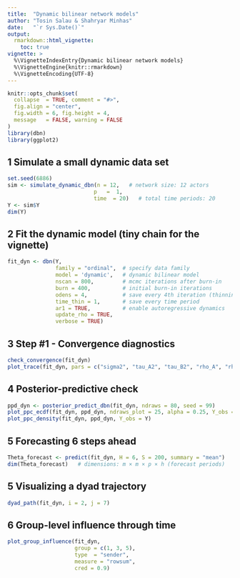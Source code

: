 ```yaml
---
title:  "Dynamic bilinear network models"
author: "Tosin Salau & Shahryar Minhas"
date:   "`r Sys.Date()`"
output:
  rmarkdown::html_vignette:
    toc: true
vignette: >
  %\VignetteIndexEntry{Dynamic bilinear network models}
  %\VignetteEngine{knitr::rmarkdown}
  %\VignetteEncoding{UTF-8}
---
```


```r
knitr::opts_chunk$set(
  collapse  = TRUE, comment = "#>",
  fig.align = "center",
  fig.width = 6, fig.height = 4,
  message   = FALSE, warning = FALSE
)
library(dbn)
library(ggplot2)
```

## 1  Simulate a small dynamic data set

```r
set.seed(6886)
sim <- simulate_dynamic_dbn(n = 12,   # network size: 12 actors
                           p   =  1,
                           time  = 20)   # total time periods: 20
Y <- sim$Y
dim(Y)
```

## 2  Fit the dynamic model (tiny chain for the vignette)

```r
fit_dyn <- dbn(Y,
               family = "ordinal",  # specify data family
               model = 'dynamic',   # dynamic bilinear model
               nscan = 800,         # mcmc iterations after burn-in
               burn = 400,          # initial burn-in iterations
               odens = 4,           # save every 4th iteration (thinning)
               time_thin = 1,       # save every time period
               ar1 = TRUE,          # enable autoregressive dynamics
               update_rho = TRUE,
               verbose = TRUE)
```

## 3  Step #1 - Convergence diagnostics

```r
check_convergence(fit_dyn)
plot_trace(fit_dyn, pars = c("sigma2", "tau_A2", "tau_B2", "rho_A", "rho_B"))
```

## 4  Posterior-predictive check

```r
ppd_dyn <- posterior_predict_dbn(fit_dyn, ndraws = 80, seed = 99)
plot_ppc_ecdf(fit_dyn, ppd_dyn, ndraws_plot = 25, alpha = 0.25, Y_obs = Y)
plot_ppc_density(fit_dyn, ppd_dyn, Y_obs = Y)
```

## 5 Forecasting 6 steps ahead

```r
Theta_forecast <- predict(fit_dyn, H = 6, S = 200, summary = "mean")
dim(Theta_forecast)   # dimensions: m × m × p × h (forecast periods)
```

## 5  Visualizing a dyad trajectory

```r
dyad_path(fit_dyn, i = 2, j = 7)
```


## 6  Group-level influence through time

```r
plot_group_influence(fit_dyn,
                     group = c(1, 3, 5),
                     type  = "sender",
                     measure = "rowsum",
                     cred = 0.9)
```



